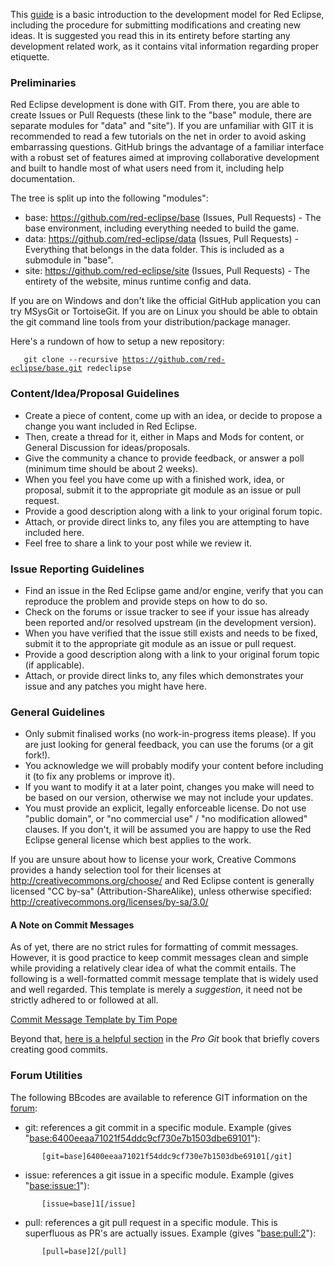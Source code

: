 This [http://redeclipse.net/forum/viewtopic.php?f=8&t=598 guide] is a basic introduction to the development model for Red Eclipse, including the procedure for submitting modifications and creating new ideas. It is suggested you read this in its entirety before starting any development related work, as it contains vital information regarding proper etiquette.

===Preliminaries===

Red Eclipse development is done with GIT. From there, you are able to create Issues or Pull Requests (these link to the "base" module, there are separate modules for "data" and "site"). If you are unfamiliar with GIT it is recommended to read a few tutorials on the net in order to avoid asking embarrassing questions. GitHub brings the advantage of a familiar interface with a robust set of features aimed at improving collaborative development and built to handle most of what users need from it, including help documentation.

The tree is split up into the following "modules":

*    base: https://github.com/red-eclipse/base (Issues, Pull Requests) - The base environment, including everything needed to build the game.
*    data: https://github.com/red-eclipse/data (Issues, Pull Requests) - Everything that belongs in the data folder. This is included as a submodule in "base".
*    site: https://github.com/red-eclipse/site (Issues, Pull Requests) - The entirety of the website, minus runtime config and data.

If you are on Windows and don't like the official GitHub application you can try MSysGit or TortoiseGit. If you are on Linux you should be able to obtain the git command line tools from your distribution/package manager.

Here's a rundown of how to setup a new repository:

    git clone --recursive https://github.com/red-eclipse/base.git redeclipse

===Content/Idea/Proposal Guidelines===

*    Create a piece of content, come up with an idea, or decide to propose a change you want included in Red Eclipse.
*    Then, create a thread for it, either in Maps and Mods for content, or General Discussion for ideas/proposals.
*    Give the community a chance to provide feedback, or answer a poll (minimum time should be about 2 weeks).
*    When you feel you have come up with a finished work, idea, or proposal, submit it to the appropriate git module as an issue or pull request.
*    Provide a good description along with a link to your original forum topic.
*    Attach, or provide direct links to, any files you are attempting to have included here.
*    Feel free to share a link to your post while we review it.

===Issue Reporting Guidelines===

*    Find an issue in the Red Eclipse game and/or engine, verify that you can reproduce the problem and provide steps on how to do so.
*    Check on the forums or issue tracker to see if your issue has already been reported and/or resolved upstream (in the development version).
*    When you have verified that the issue still exists and needs to be fixed, submit it to the appropriate git module as an issue or pull request.
*    Provide a good description along with a link to your original forum topic (if applicable).
*    Attach, or provide direct links to, any files which demonstrates your issue and any patches you might have here.

===General Guidelines===

*    Only submit finalised works (no work-in-progress items please). If you are just looking for general feedback, you can use the forums (or a git fork!).
*    You acknowledge we will probably modify your content before including it (to fix any problems or improve it).
*    If you want to modify it at a later point, changes you make will need to be based on our version, otherwise we may not include your updates.
*    You must provide an explicit, legally enforceable license. Do not use "public domain", or "no commercial use" / "no modification allowed" clauses. If you don't, it will be assumed you are happy to use the Red Eclipse general license which best applies to the work.

If you are unsure about how to license your work, Creative Commons provides a handy selection tool for their licenses at http://creativecommons.org/choose/ and Red Eclipse content is generally licensed "CC by-sa" (Attribution-ShareAlike), unless otherwise specified: http://creativecommons.org/licenses/by-sa/3.0/

====A Note on Commit Messages====

As of yet, there are no strict rules for formatting of commit messages. However, it is good practice to keep commit messages clean and simple while providing a relatively clear idea of what the commit entails. The following is a well-formatted commit message template that is widely used and well regarded. This template is merely a ''suggestion'', it need not be strictly adhered to or followed at all.

[http://tbaggery.com/2008/04/19/a-note-about-git-commit-messages.html Commit Message Template by Tim Pope]

Beyond that, [http://git-scm.com/book/ch5-2.html#Commit-Guidelines here is a helpful section] in the ''Pro Git'' book that briefly covers creating good commits.

===Forum Utilities===

The following BBcodes are available to reference GIT information on the [http://redeclipse.net/forum/ forum]:

*    git: references a git commit in a specific module. Example (gives "[http://redeclipse.net/git/base/commit/6400eeaa71021f54ddc9cf730e7b1503dbe69101 base:6400eeaa71021f54ddc9cf730e7b1503dbe69101]"):

        [git=base]6400eeaa71021f54ddc9cf730e7b1503dbe69101[/git]

*    issue: references a git issue in a specific module. Example (gives "[http://redeclipse.net/git/base/issues/1 base:issue:1]"):

        [issue=base]1[/issue]

*    pull: references a git pull request in a specific module. This is superfluous as PR's are actually issues. Example (gives "[http://redeclipse.net/git/base/pull/2 base:pull:2]"):

        [pull=base]2[/pull]